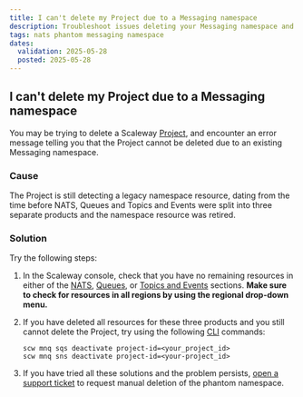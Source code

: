 ```yaml
---
title: I can't delete my Project due to a Messaging namespace
description: Troubleshoot issues deleting your Messaging namespace and resolve the problem quickly.
tags: nats phantom messaging namespace
dates:
  validation: 2025-05-28
  posted: 2025-05-28
---
```


## I can't delete my Project due to a Messaging namespace

You may be trying to delete a Scaleway [Project](/organizations-and-projects/concepts/#project), and encounter an error message telling you that the Project cannot be deleted due to an existing Messaging namespace.

### Cause

The Project is still detecting a legacy namespace resource, dating from the time before NATS, Queues and Topics and Events were split into three separate products and the namespace resource was retired.

### Solution

Try the following steps:

1. In the Scaleway console, check that you have no remaining resources in either of the [NATS](https://account.scaleway.com/?service=elementsnats/), [Queues](https://account.scaleway.com/?service=elementsqueues/), or [Topics and Events](https://account.scaleway.com/?service=elementstopics-events/) sections. **Make sure to check for resources in all regions by using the regional drop-down menu.**

2. If you have deleted all resources for these three products and you still cannot delete the Project, try using the following [CLI](/scaleway-cli/quickstart/) commands:
    ```
    scw mnq sqs deactivate project-id=<your_project_id>
    scw mnq sns deactivate project-id=<your-project_id>
    ```

3. If you have tried all these solutions and the problem persists, [open a support ticket](https://account.scaleway.com/?service=elementssupport/tickets/create) to request manual deletion of the phantom namespace.
